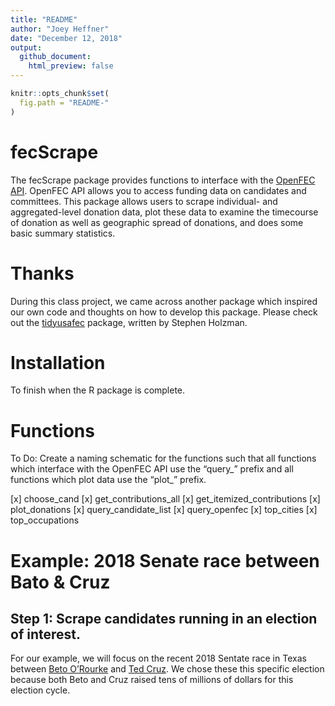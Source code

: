 ```yaml
---
title: "README"
author: "Joey Heffner"
date: "December 12, 2018"
output: 
  github_document:
    html_preview: false
---
```


```r
knitr::opts_chunk$set(
  fig.path = "README-"
)
```

# fecScrape

The fecScrape package provides functions to interface with the [OpenFEC API](https://api.open.fec.gov/developers/). OpenFEC API allows you to access funding data on candidates and committees. This package allows users to scrape individual- and aggregated-level donation data, plot these data to examine the timecourse of donation as well as geographic spread of donations, and does some basic summary statistics. 

# Thanks

During this class project, we came across another package which inspired our own code and thoughts on how to develop this package. Please check out the [tidyusafec](https://github.com/stephenholzman/tidyusafec) package, written by Stephen Holzman. 

# Installation 

To finish when the R package is complete. 

# Functions

To Do: Create a naming schematic for the functions such that all functions which interface with the OpenFEC API use the "query_" prefix and all functions which plot data use the "plot_" prefix. 

[x] choose_cand
[x] get_contributions_all
[x] get_itemized_contributions
[x] plot_donations
[x] query_candidate_list
[x] query_openfec
[x] top_cities
[x] top_occupations

# Example: 2018 Senate race between Bato & Cruz

## Step 1: Scrape candidates running in an election of interest. 

For our example, we will focus on the recent 2018 Sentate race in Texas between [Beto O'Rourke](https://betofortexas.com) and [Ted Cruz](https://www.cruz.senate.gov). We chose these this specific election because both Beto and Cruz raised tens of millions of dollars for this election cycle. 

```r



```